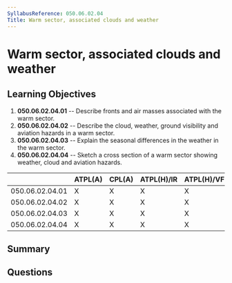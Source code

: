 ```yaml
---
SyllabusReference: 050.06.02.04
Title: Warm sector, associated clouds and weather
---
```


# Warm sector, associated clouds and weather

## Learning Objectives

1. **050.06.02.04.01** -- Describe fronts and air masses associated with the
   warm sector.
2. **050.06.02.04.02** -- Describe the cloud, weather, ground visibility and
   aviation hazards in a warm sector.
3. **050.06.02.04.03** -- Explain the seasonal differences in the weather in the
   warm sector.
4. **050.06.02.04.04** -- Sketch a cross section of a warm sector showing
   weather, cloud and aviation hazards.

|                 | ATPL(A) | CPL(A) | ATPL(H)/IR | ATPL(H)/VFR | CPL(H) | IR  | CBIR(A) |
| --------------- | ------- | ------ | ---------- | ----------- | ------ | --- | ------- |
| 050.06.02.04.01 | X       | X      | X          | X           | X      | X   | X       |
| 050.06.02.04.02 | X       | X      | X          | X           | X      | X   | X       |
| 050.06.02.04.03 | X       | X      | X          | X           | X      | X   | X       |
| 050.06.02.04.04 | X       | X      | X          | X           | X      | X   | X       |

## Summary

## Questions

